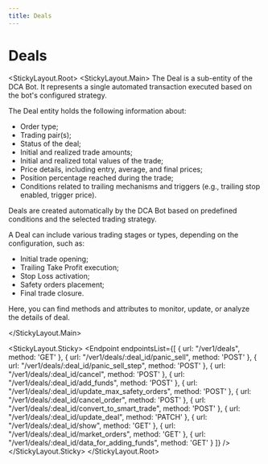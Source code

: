 ```yaml
---
title: Deals
---
```



# Deals

<StickyLayout.Root>
<StickyLayout.Main>
The Deal is a sub-entity of the DCA Bot. It represents a single automated transaction executed based on the bot's configured strategy.

The Deal entity holds the following information about:

- Order type;
- Trading pair(s);
- Status of the deal;
- Initial and realized trade amounts;
- Initial and realized total values of the trade;
- Price details, including entry, average, and final prices;
- Position percentage reached during the trade;
- Conditions related to trailing mechanisms and triggers (e.g., trailing stop enabled, trigger price).

Deals are created automatically by the DCA Bot based on predefined conditions and the selected trading strategy.

A Deal can include various trading stages or types, depending on the configuration, such as:

- Initial trade opening;
- Trailing Take Profit execution;
- Stop Loss activation;
- Safety orders placement;
- Final trade closure.

Here, you can find methods and attributes to monitor, update, or analyze the details of deal.

</StickyLayout.Main>

<StickyLayout.Sticky>
<Endpoint
  endpointsList={[
    {
      url: "/ver1/deals",
      method: 'GET'
    },
    {
      url: "/ver1/deals/:deal_id/panic_sell",
      method: 'POST'
    },
    {
      url: "/ver1/deals/:deal_id/panic_sell_step",
      method: 'POST'
    },
     {
      url: "/ver1/deals/:deal_id/cancel",
      method: 'POST'
    },
    {
      url: "/ver1/deals/:deal_id/add_funds",
      method: 'POST'
    },
     {
      url: "/ver1/deals/:deal_id/update_max_safety_orders",
      method: 'POST'
    },
    {
      url: "/ver1/deals/:deal_id/cancel_order",
      method: 'POST'
    },
    {
      url: "/ver1/deals/:deal_id/convert_to_smart_trade",
      method: 'POST'
    },
    {
      url: "/ver1/deals/:deal_id/update_deal",
      method: 'PATCH'
    },
    {
      url: "/ver1/deals/:deal_id/show",
      method: 'GET'
    },
     {
      url: "/ver1/deals/:deal_id/market_orders",
      method: 'GET'
    },
    {
      url: "/ver1/deals/:deal_id/data_for_adding_funds",
      method: 'GET'
    }
  ]}
/>
</StickyLayout.Sticky>
</StickyLayout.Root>
